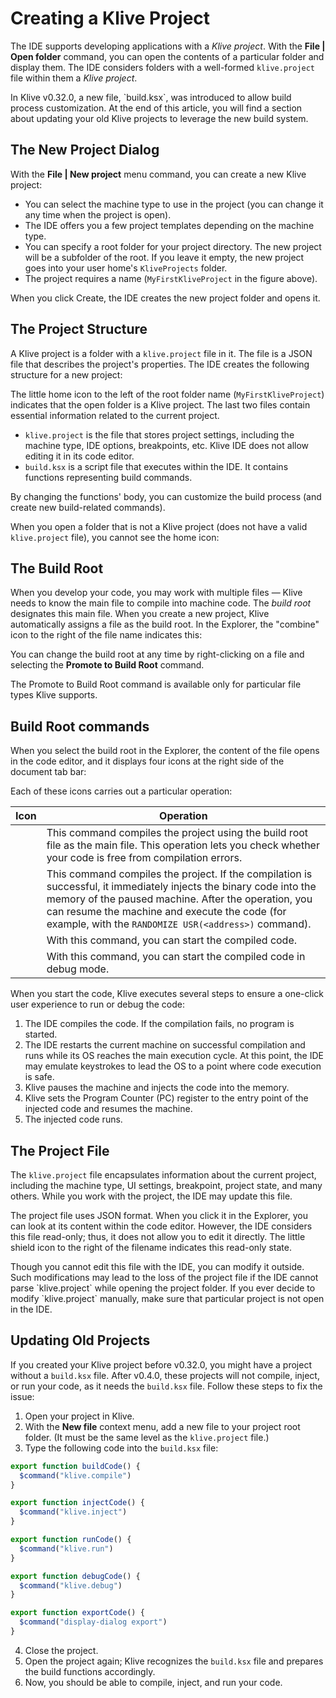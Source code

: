 
# Creating a Klive Project

The IDE supports developing applications with a *Klive project*. With the **File | Open folder** command, you can open the contents of a particular folder and display them. The IDE considers folders with a well-formed `klive.project` file within them a *Klive project*.

<Callout type="info" emoji="💡">
In Klive v0.32.0, a new file, `build.ksx`, was introduced to allow build process customization. At the end of this article, you will find a section about updating your old Klive projects to leverage the new build system.
</Callout>

## The New Project Dialog

With the **File | New project** menu command, you can create a new Klive project:

<ClickableImage src="/images/getting-started/new-klive-project.png" width="502" />

- You can select the machine type to use in the project (you can change it any time when the project is open).
- The IDE offers you a few project templates depending on the machine type.
- You can specify a root folder for your project directory. The new project will be a subfolder of the root. If you leave it empty, the new project goes into your user home's `KliveProjects` folder.
- The project requires a name (`MyFirstKliveProject` in the figure above). 

When you click Create, the IDE creates the new project folder and opens it.

## The Project Structure

A Klive project is a folder with a `klive.project` file in it. The file is a JSON file that describes the project's properties. The IDE creates the following structure for a new project:

<ClickableImage src="/images/getting-started/project-in-explorer.png" width="248" />

The little home icon to the left of the root folder name (`MyFirstKliveProject`) indicates that the open folder is a Klive project. The last two files contain essential information related to the current project.

- `klive.project` is the file that stores project settings, including the machine type, IDE options, breakpoints, etc. Klive IDE does not allow editing it in its code editor.
- `build.ksx` is a script file that executes within the IDE. It contains functions representing build commands.

By changing the functions' body, you can customize the build process (and create new build-related commands).


When you open a folder that is not a Klive project (does not have a valid `klive.project` file), you cannot see the home icon:

<ClickableImage src="/images/getting-started/non-klive-project.png" width="248" />

## The Build Root

When you develop your code, you may work with multiple files — Klive needs to know the main file to compile into machine code. The *build root* designates this main file. When you create a new project, Klive automatically assigns a file as the build root. In the Explorer, the "combine" icon to the right of the file name indicates this:

<ClickableImage src="/images/getting-started/build-root-sign.png" width="248" />

You can change the build root at any time by right-clicking on a file and selecting the **Promote to Build Root** command.

<ClickableImage src="/public/images/getting-started/promote-build-root.png" width="320" />

<Callout type="info" emoji="💡">
The Promote to Build Root command is available only for particular file types Klive supports.
</Callout>

## Build Root commands

When you select the build root in the Explorer, the content of the file opens in the code editor, and it displays four icons at the right side of the document tab bar:

<ClickableImage src="/images/getting-started/build-root-icons.png" width="675" />

Each of these icons carries out a particular operation:

| Icon | Operation |
| ---- | --------- |
| <ClickableImage src="/images/getting-started/compile.png" width="50" /> | This command compiles the project using the build root file as the main file. This operation lets you check whether your code is free from compilation errors. |
| <ClickableImage src="/images/getting-started/inject.png" width="50" /> | This command compiles the project. If the compilation is successful, it immediately injects the binary code into the memory of the paused machine. After the operation, you can resume the machine and execute the code (for example, with the `RANDOMIZE USR(<address>)` command). |
| <ClickableImage src="/images/getting-started/start.png" width="50" /> | With this command, you can start the compiled code. |
| <ClickableImage src="/images/getting-started/debug.png" width="50" /> | With this command, you can start the compiled code in debug mode. |

When you start the code, Klive executes several steps to ensure a one-click user experience to run or debug the code:

1. The IDE compiles the code. If the compilation fails, no program is started.
2. The IDE restarts the current machine on successful compilation and runs while its OS reaches the main execution cycle. At this point, the IDE may emulate keystrokes to lead the OS to a point where code execution is safe.
3. Klive pauses the machine and injects the code into the memory.
4. Klive sets the Program Counter (PC) register to the entry point of the injected code and resumes the machine.
5. The injected code runs.

## The Project File

The `klive.project` file encapsulates information about the current project, including the machine type, UI settings, breakpoint, project state, and many others. While you work with the project, the IDE may update this file.

The project file uses JSON format. When you click it in the Explorer, you can look at its content within the code editor. However, the IDE considers this file read-only; thus, it does not allow you to edit it directly. The little shield icon to the right of the filename indicates this read-only state.

<ClickableImage src="/images/getting-started/klive-project-in-editor.png" width="675" />

<Callout type="info" emoji="💡">
Though you cannot edit this file with the IDE, you can modify it outside. Such modifications may lead to the loss of the project file if the IDE cannot parse `klive.project` while opening the project folder. If you ever decide to modify `klive.project` manually, make sure that particular project is not open in the IDE.
</Callout>

## Updating Old Projects

If you created your Klive project before v0.32.0, you might have a project without a `build.ksx` file. After v0.4.0, these projects will not compile, inject, or run your code, as it needs the `build.ksx` file. Follow these steps to fix the issue:

1. Open your project in Klive.
2. With the **New file** context menu, add a new file to your project root folder. (It must be the same level as the `klive.project` file.)
3. Type the following code into the `build.ksx` file:

```javascript
export function buildCode() {
  $command("klive.compile")
}

export function injectCode() {
  $command("klive.inject")
}

export function runCode() {
  $command("klive.run")
}

export function debugCode() {
  $command("klive.debug")
}

export function exportCode() {
  $command("display-dialog export")
}
```

4. Close the project.
5. Open the project again; Klive recognizes the `build.ksx` file and prepares the build functions accordingly.
6. Now, you should be able to compile, inject, and run your code.


